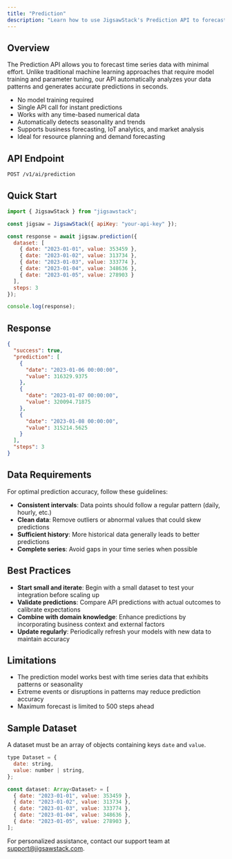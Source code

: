 ```yaml
---
title: "Prediction"
description: "Learn how to use JigsawStack's Prediction API to forecast time series data"
---
```


## Overview

The Prediction API allows you to forecast time series data with minimal effort. Unlike traditional machine learning approaches that require model training and parameter tuning, our API automatically analyzes your data patterns and generates accurate predictions in seconds.

- No model training required
- Single API call for instant predictions
- Works with any time-based numerical data
- Automatically detects seasonality and trends
- Supports business forecasting, IoT analytics, and market analysis
- Ideal for resource planning and demand forecasting

## API Endpoint

```
POST /v1/ai/prediction
```

## Quick Start

```javascript Javascript
import { JigsawStack } from "jigsawstack";

const jigsaw = JigsawStack({ apiKey: "your-api-key" });

const response = await jigsaw.prediction({
  dataset: [
    { date: "2023-01-01", value: 353459 },
    { date: "2023-01-02", value: 313734 },
    { date: "2023-01-03", value: 333774 },
    { date: "2023-01-04", value: 348636 },
    { date: "2023-01-05", value: 278903 }
  ],
  steps: 3
});

console.log(response);
```

## Response 

```json
{
  "success": true,
  "prediction": [
    {
      "date": "2023-01-06 00:00:00",
      "value": 316329.9375
    },
    {
      "date": "2023-01-07 00:00:00",
      "value": 320094.71875
    },
    {
      "date": "2023-01-08 00:00:00",
      "value": 315214.5625
    }
  ],
  "steps": 3
}
```


## Data Requirements

For optimal prediction accuracy, follow these guidelines:

- **Consistent intervals**: Data points should follow a regular pattern (daily, hourly, etc.)
- **Clean data**: Remove outliers or abnormal values that could skew predictions
- **Sufficient history**: More historical data generally leads to better predictions
- **Complete series**: Avoid gaps in your time series when possible


## Best Practices

- **Start small and iterate**: Begin with a small dataset to test your integration before scaling up
- **Validate predictions**: Compare API predictions with actual outcomes to calibrate expectations
- **Combine with domain knowledge**: Enhance predictions by incorporating business context and external factors
- **Update regularly**: Periodically refresh your models with new data to maintain accuracy

## Limitations

- The prediction model works best with time series data that exhibits patterns or seasonality
- Extreme events or disruptions in patterns may reduce prediction accuracy
- Maximum forecast is limited to 500 steps ahead

## Sample Dataset

A dataset must be an array of objects containing keys `date` and `value`.

```javascript
type Dataset = {
  date: string,
  value: number | string,
};

const dataset: Array<Dataset> = [
  { date: "2023-01-01", value: 353459 },
  { date: "2023-01-02", value: 313734 },
  { date: "2023-01-03", value: 333774 },
  { date: "2023-01-04", value: 348636 },
  { date: "2023-01-05", value: 278903 },
];
```

For personalized assistance, contact our support team at support@jigsawstack.com.
